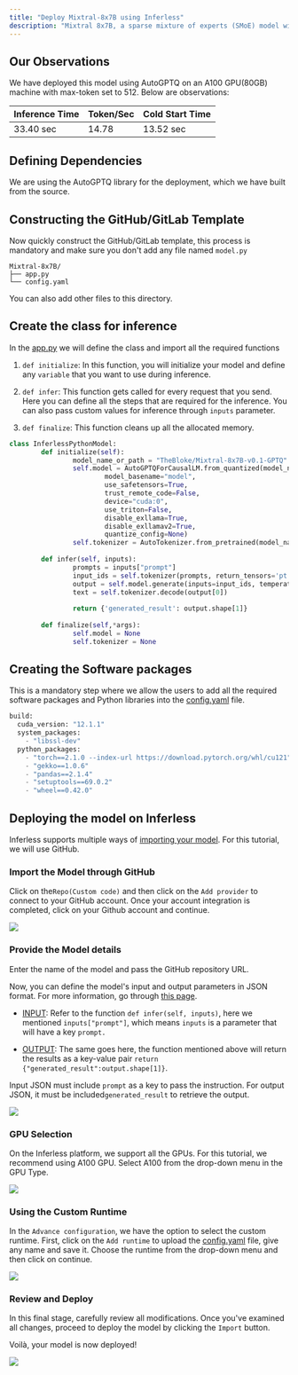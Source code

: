 ```yaml
---
title: "Deploy Mixtral-8x7B using Inferless"
description: "Mixtral 8x7B, a sparse mixture of experts (SMoE) model with open weights, outperforms Llama 2 70B on benchmarks. It excels as the strongest open-weight model, displaying superior cost/performance."
---
```


## Our Observations

We have deployed this model using AutoGPTQ on an A100 GPU(80GB) machine with max-token set to 512\. Below are observations:

| Inference Time | Token/Sec | Cold Start Time |
| -------------- | --------- | --------------- |
| 33.40 sec      | 14.78     | 13.52 sec       |

## Defining Dependencies

We are using the AutoGPTQ library for the deployment, which we have built from the source.

## Constructing the GitHub/GitLab Template

Now quickly construct the GitHub/GitLab template, this process is mandatory and make sure you don't add any file named `model.py`

```
Mixtral-8x7B/
├── app.py
└── config.yaml
```

You can also add other files to this directory.

## Create the class for inference

In the [app.py](https://github.com/inferless/inferless%5Ftutorials/blob/main/text%5Fgeneration/Mixtral-8x7B/app.py) we will define the class and import all the required functions

1.  `def initialize`: In this function, you will initialize your model and define any `variable` that you want to use during inference.

2.  `def infer`: This function gets called for every request that you send. Here you can define all the steps that are required for the inference. You can also pass custom values for inference through `inputs` parameter.

3.  `def finalize`: This function cleans up all the allocated memory.

```python
class InferlessPythonModel:
        def initialize(self):
                model_name_or_path = "TheBloke/Mixtral-8x7B-v0.1-GPTQ"
                self.model = AutoGPTQForCausalLM.from_quantized(model_name_or_path,
                        model_basename="model",
                        use_safetensors=True,
                        trust_remote_code=False,
                        device="cuda:0",
                        use_triton=False,
                        disable_exllama=True,
                        disable_exllamav2=True,
                        quantize_config=None)
                self.tokenizer = AutoTokenizer.from_pretrained(model_name_or_path, use_fast=True, trust_remote_code=False)
                
        def infer(self, inputs):
                prompts = inputs["prompt"]
                input_ids = self.tokenizer(prompts, return_tensors='pt').input_ids.cuda()
                output = self.model.generate(inputs=input_ids, temperature=0.7, do_sample=True, top_p=0.95, top_k=40, max_new_tokens=512)
                text = self.tokenizer.decode(output[0])
        
                return {'generated_result': output.shape[1]}
                
        def finalize(self,*args):
                self.model = None
                self.tokenizer = None
```

## Creating the Software packages

This is a mandatory step where we allow the users to add all the required software packages and Python libraries into the [config.yaml](https://github.com/inferless/inferless%5Ftutorials/blob/main/text%5Fgeneration/Mixtral-8x7B/inferless-runtime-config.yaml) file.

```python
build:
  cuda_version: "12.1.1"
  system_packages:
    - "libssl-dev"
  python_packages:
    - "torch==2.1.0 --index-url https://download.pytorch.org/whl/cu121"
    - "gekko==1.0.6"
    - "pandas==2.1.4"
    - "setuptools==69.0.2"
    - "wheel==0.42.0"
```

## Deploying the model on Inferless

Inferless supports multiple ways of [importing your model](https://docs.inferless.com/model-import/file-structure-requirements). For this tutorial, we will use GitHub. 

### Import the Model through GitHub

Click on the`Repo(Custom code)` and then click on the `Add provider` to connect to your GitHub account. Once your account integration is completed, click on your Github account and continue.

![](/images/deploy-mix-1.png)

### Provide the Model details

Enter the name of the model and pass the GitHub repository URL. 

Now, you can define the model's input and output parameters in JSON format. For more information, go through [this page](https://docs.inferless.com/model-import/input-output-json).

* [INPUT](https://github.com/inferless/inferless%5Ftutorials/blob/main/text%5Fgeneration/Mixtral-8x7B/input.json): Refer to the function `def infer(self, inputs)`, here we mentioned `inputs["prompt"]`, which means `inputs` is a parameter that will have a key `prompt.`

* [OUTPUT](https://github.com/inferless/inferless%5Ftutorials/blob/main/text%5Fgeneration/Mixtral-8x7B/output.json): The same goes here, the function mentioned above will return the results as a key-value pair `return {"generated_result":output.shape[1]}`.

Input JSON must include `prompt` as a key to pass the instruction. For output JSON, it must be included`generated_result` to retrieve the output.

![](/images/deploy-mix-2.png)

### GPU Selection

On the Inferless platform, we support all the GPUs. For this tutorial, we recommend using A100 GPU. Select A100 from the drop-down menu in the GPU Type.

![](/images/deploy-mix-3.png)

### Using the Custom Runtime

In the `Advance configuration`, we have the option to select the custom runtime. First, click on the `Add runtime` to upload the [config.yaml](https://github.com/inferless/inferless%5Ftutorials/blob/main/text%5Fgeneration/Mixtral-8x7B/inferless-runtime-config.yaml) file, give any name and save it. Choose the runtime from the drop-down menu and then click on continue.

![](/images/deploy-mix-4.png)

### Review and Deploy

In this final stage, carefully review all modifications. Once you've examined all changes, proceed to deploy the model by clicking the `Import` button.

Voilà, your model is now deployed!

![](/gif/gif5.gif)